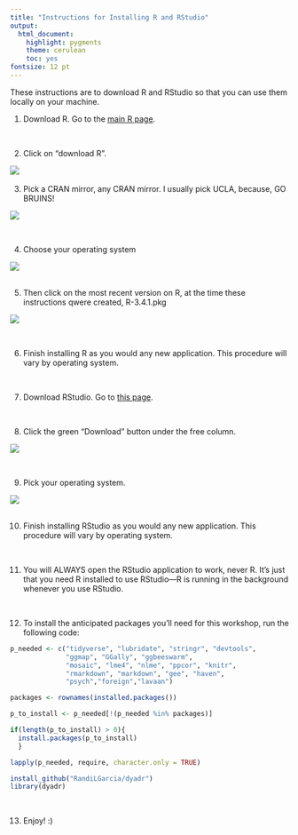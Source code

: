 ```yaml
---
title: "Instructions for Installing R and RStudio"
output:
  html_document:
    highlight: pygments
    theme: cerulean
    toc: yes
fontsize: 12 pt
---
```

These instructions are to download R and RStudio so that you can use them locally on your machine.

1.	Download R. Go to the [main R page](https://www.r-project.org/).   

&nbsp;  

2.	Click on “download R”.  

![](img/img1.png)
&nbsp;  

3.	Pick a CRAN mirror, any CRAN mirror. I usually pick UCLA, because, GO BRUINS! 

![](img/img2.png)

&nbsp;  

4.	Choose your operating system  

![](img/img3.png)  
&nbsp;  

5.	Then click on the most recent version on R, at the time these instructions qwere created, R-3.4.1.pkg  

![](img/img4.png)  

&nbsp;  

6.	Finish installing R as you would any new application. This procedure will vary by operating system.  

&nbsp;  

7.	Download RStudio. Go to [this page](https://www.rstudio.com/products/rstudio/download/).   

&nbsp;  

8.	Click the green “Download” button under the free column.  

![](img/img5.png)  

&nbsp;  

9.	Pick your operating system.  

![](img/img6.png)  
&nbsp;  

10.	Finish installing RStudio as you would any new application. This procedure will vary by operating system.  

&nbsp;  

11.	You will ALWAYS open the RStudio application to work, never R. It’s just that you need R installed to use RStudio—R is running in the background whenever you use RStudio.  

&nbsp;  

12. To install the anticipated packages you'll need for this workshop, run the following code:  

```r
p_needed <- c("tidyverse", "lubridate", "stringr", "devtools", 
              "ggmap", "GGally", "ggbeeswarm",
              "mosaic", "lme4", "nlme", "ppcor", "knitr", 
              "rmarkdown", "markdown", "gee", "haven", 
              "psych","foreign","lavaan")

packages <- rownames(installed.packages())

p_to_install <- p_needed[!(p_needed %in% packages)]

if(length(p_to_install) > 0){
  install.packages(p_to_install)
  }

lapply(p_needed, require, character.only = TRUE)

install_github("RandiLGarcia/dyadr")
library(dyadr)
```

&nbsp;  

13. Enjoy! :)
